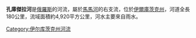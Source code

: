 '''孔庫傑拉河'''是[[俄羅斯|俄羅斯]]的河流，屬於[[馬馬河|馬馬河]]的右支流，位於[[伊爾庫茨克州|伊爾庫茨克州]]，河道全長180公里，流域面積約4,920平方公里，河水主要來自雨水。

{{Russia-geo-stub}}

[[Category:伊尔库茨克州河流|Category:伊尔库茨克州河流]]